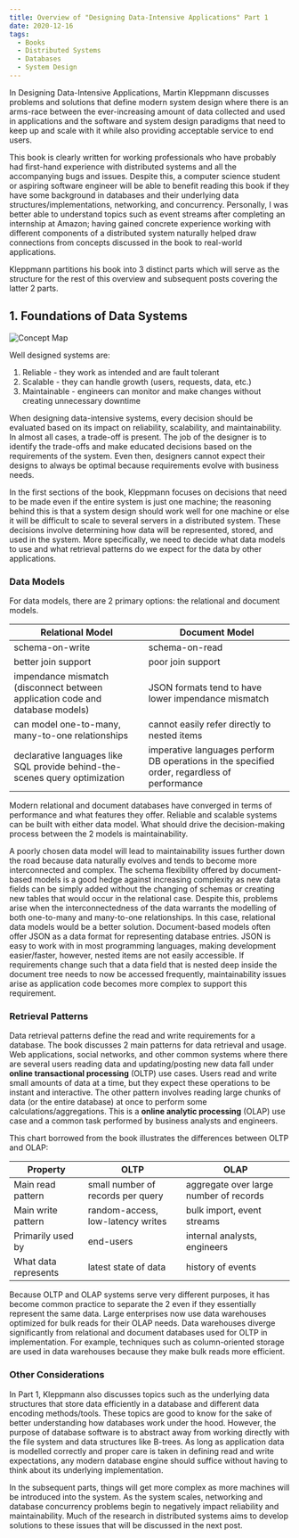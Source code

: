 ```yaml
---
title: Overview of "Designing Data-Intensive Applications" Part 1
date: 2020-12-16
tags:
  - Books
  - Distributed Systems
  - Databases
  - System Design
---
```


In Designing Data-Intensive Applications, Martin Kleppmann 
discusses problems and solutions that define modern system design where there
is an arms-race between the ever-increasing amount of data collected and 
used in applications and the software and system design paradigms that 
need to keep up and scale with it while also providing acceptable service to end users.

This book is clearly written for working professionals who have 
probably had first-hand experience with distributed systems and all 
the accompanying bugs and issues. Despite this, a computer science student or 
aspiring software engineer will be able to benefit reading this book if they
have some background in databases and their underlying data structures/implementations, networking, and concurrency.
Personally, I was better able to understand topics such as event streams after
completing an internship at Amazon; having gained concrete experience working
with different components of a distributed system naturally helped draw connections from
concepts discussed in the book to real-world applications.

Kleppmann partitions his book into 3 distinct parts which will serve as 
the structure for the rest of this overview and subsequent posts covering the latter 2 parts.

## 1. Foundations of Data Systems

![Concept Map](concept_map.jpg)

Well designed systems are:
1. Reliable - they work as intended and are fault tolerant
2. Scalable - they can handle growth (users, requests, data, etc.)
3. Maintainable - engineers can monitor and make changes without creating unnecessary downtime

When designing data-intensive systems, every decision should be evaluated based on its impact on reliability, 
scalability, and maintainability. In almost all cases, a trade-off is present. 
The job of the designer is to identify the trade-offs and make educated decisions based on the requirements of the system. Even then,
designers cannot expect their designs to always be optimal because requirements evolve with business needs.

In the first sections of the book, Kleppmann focuses on decisions that need to be made even if the entire 
system is just one machine; the reasoning behind this is that a system design should work well for one machine
or else it will be difficult to scale to several servers in a distributed system. These decisions involve determining 
how data will be represented, stored, and used in the system. More specifically, we need to decide what data models to use and 
what retrieval patterns do we expect for the data by other applications.

### Data Models

For data models, there are 2 primary options: the relational and document models.

| Relational Model | Document Model |
|------------------|----------------|
|schema-on-write| schema-on-read|
|better join support|poor join support|
|impendance mismatch (disconnect between application code and database models)|JSON formats tend to have lower impendance mismatch|
|can model one-to-many, many-to-one relationships|cannot easily refer directly to nested items|
|declarative languages like SQL provide behind-the-scenes query optimization|imperative languages perform DB operations in the specified order, regardless of performance|

Modern relational and document databases have converged in terms of performance and what features they offer.
Reliable and scalable systems can be built with either data model. What should drive the 
decision-making process between the 2 models is maintainability. 

A poorly chosen data model 
will lead to maintainability issues further down the road because data naturally evolves and tends to become
more interconnected and complex. The schema flexibility offered by document-based models is a good hedge against increasing 
complexity as new data fields can be simply added without the changing of schemas or creating new tables that would occur in the relational case. 
Despite this, problems arise when the interconnectedness of the data warrants the modelling of both one-to-many and many-to-one relationships.
In this case, relational data models would be a better solution. 
Document-based models often offer JSON as a data format for representing 
database entries. JSON is easy to work with in most programming languages, making
development easier/faster, however, nested items are not easily accessible. If requirements change such that 
a data field that is nested deep inside the document tree needs to now be accessed frequently, maintainability issues arise as application code becomes more complex to support this requirement.

### Retrieval Patterns

Data retrieval patterns define the read and write requirements for a database.
The book discusses 2 main patterns for data retrieval and usage.
Web applications, social networks, and other common systems where there are several users
reading data and updating/posting new data fall under **online transactional processing** (OLTP) use cases. 
Users read and write small amounts of data at a time, but they expect these operations to be instant and interactive.
The other pattern involves reading large chunks of data (or the entire database) at once to perform
some calculations/aggregations. This is a **online analytic processing** (OLAP) use case and a common task performed by business 
analysts and engineers. 

This chart borrowed from the book illustrates the differences between OLTP and OLAP:

|Property|OLTP|OLAP|
|--------|----|----|
|Main read pattern|small number of records per query|aggregate over large number of records|
|Main write pattern|random-access, low-latency writes|bulk import, event streams|
|Primarily used by|end-users|internal analysts, engineers|
|What data represents|latest state of data|history of events|

Because OLTP and OLAP systems serve very different purposes, it has become common practice to separate 
the 2 even if they essentially represent the same data. Large enterprises now use data warehouses 
optimized for bulk reads for their OLAP needs. Data warehouses diverge significantly from 
relational and document databases used for OLTP in implementation. For example, techniques such as column-oriented storage
are used in data warehouses because they make bulk reads more efficient.

### Other Considerations

In Part 1, Kleppmann also discusses topics such as the underlying data structures that 
store data efficiently in a database and different data encoding methods/tools. 
These topics are good to know for the sake of better understanding how databases work
under the hood. However, the purpose of database software is to abstract away from working directly 
with the file system and data structures like B-trees. As long as application data is modelled correctly and proper 
care is taken in defining read and write expectations, any modern database engine should suffice without having to think about 
its underlying implementation. 

In the subsequent parts, things will get more complex as more machines will be introduced into the system.
As the system scales, networking and database concurrency problems begin to negatively impact reliability and maintainability.
Much of the research in distributed systems aims to develop solutions to these issues that will be discussed in the next post.
